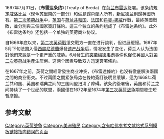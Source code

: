{{Infobox treaty
| name                 = 布雷達條約<br>Treaty of Breda 
| long_name            = 
| image                = Congress of Breda.jpg
| image_width          = 200px
| image_alt            = 
| caption              = [[布雷達城堡|布雷達城堡]]，條約簽署現場
| context              =英、荷、法、[[丹麥-挪威|丹麥-挪威]]结束[[第二次英荷战争|第二次英荷战争]]
| date_drafted         = 
| date_signed          = {{Start date|df=yes|1667|07|31}}
| location_signed      = [[布雷达|布雷达]]
| date_sealed          = 
| date_effective       = 1667年8月24日
| condition_effective  = 
| date_expiration      = 
| date_expiry          = 
| original_signatories = 
| signatories          = {{flagicon|Kingdom of England}} [[查理二世_(英格兰)|查理二世]] <br> {{flagicon|Dutch Republic}} [[荷蘭國會|荷蘭國會]] <br> {{flagicon|Kingdom of France}} [[路易十四|路易十四]] <br> [[弗雷德里克三世_(丹麦)|弗雷德里克三世]]
| parties              = {{flagcountry|Kingdom of England}} <br> {{flagcountry|Dutch Republic}} <br> {{flagcountry|Kingdom of France}} <br> [[丹麥-挪威|丹麥-挪威]]
| ratifiers            = 
| depositor            = 
| depositories         = 
| citations            = 
| language             = 
| languages            = 
| wikisource           = 
| wikisource1          =
| footnotes            =
}}1667年7月31日，《'''布雷达条约'''》（Treaty of Breda）在[[荷兰|荷兰]][[布雷达|布雷达]]签署。该条约規定[[蘇利南|威洛比兰]]（现今[[苏里南|苏里南]]的一部分）和[[倫島|倫島]]歸荷蘭人所有，[[新尼德兰|新尼德兰]]則歸英國所有{{Sfn|Farnham|1901}}。[[第二次英荷戰爭|第二次英荷战争]]中，[[英国|英国]]与[[荷兰共和国|荷兰共和国]]、[[法国|法国]]和[[丹麥-挪威|丹麥-挪威]]作戰，最終英國戰敗，並分別與三個國家簽訂條約。這三个独立的条约组成了《布雷达条约》。此外《布雷达条约》还包括一个单独的英荷商业协议。

自1666年底以来，[[第二次英荷戰爭|第二次英荷戰爭]]交戰方一直在进行談判，但进展缓慢。1667年5月下旬法国入侵[[西屬尼德蘭|西屬尼德蘭]]爆發[[遗产战争|遗产战争]]后，情况发生了变化，荷兰人认为法国對他們來說是一个更严重的威胁。6月發生的[[突袭梅德韦港|突袭梅德韦港]]事件也促使英國人對[[第二次英荷戰爭|第二次英荷战争]]產生厌倦。这两个因素导致双方迅速簽署條約。

在1667年之前，英荷之間經常發生商业冲突，《布雷達條約》也沒有徹底解決兩國之間的商业衝突。不过兩國之間紧张局势在條約簽訂後明显缓解，這为1668年荷兰共和国、英国和瑞典之间的三国同盟扫清了障碍。该条约簽署後，英国和荷兰之间持续了一个世纪的联盟，兩國僅在1672年至1674年[[第三次英荷战争|第三次英荷战争]]期間發生短暫摩擦。

== 参考文献 ==
{{Reflist|20em}}

[[Category:英荷战争|Category:英荷战争]]
[[Category:美洲殖民|Category:美洲殖民]]
[[Category:含有哈佛参考文献格式系列模板链接指向错误的页面|Category:含有哈佛参考文献格式系列模板链接指向错误的页面]]